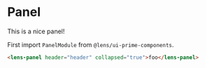 
<Meta 
    title={meta.title}
    component={meta.component}
    decorators={meta.decorators}
    argTypes={meta.argTypes} />

# Panel

This is a nice panel!

<Story story={Default} />

First import `PanelModule` from `@lens/ui-prime-components`.

```html
<lens-panel header="header" collapsed="true">foo</lens-panel>
```